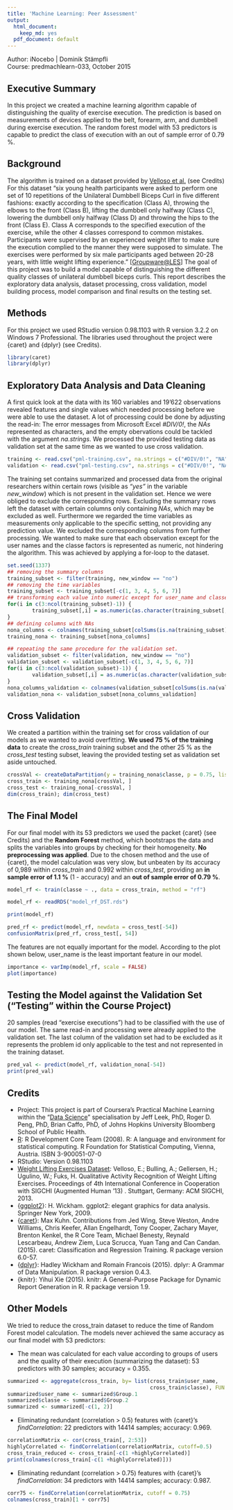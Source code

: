 ```yaml
---
title: 'Machine Learning: Peer Assessment'
output:
  html_document:
    keep_md: yes
  pdf_document: default
---
```


Author: iNocebo | Dominik Stämpfli  
Course: predmachlearn-033, October 2015 
 
## Executive Summary 
In this project we created a machine learning algorithm capable of distinguishing the quality of exercise execution. The prediction is based on measurements of devices applied to the belt, forearm, arm, and dumbbell during exercise execution. The random forest model with 53 predictors is capable to predict the class of execution with an out of sample error of 0.79 %. 
 
## Background 
The algorithm is trained on a dataset provided by [Velloso et al.](http://groupware.les.inf.puc-rio.br/har) (see Credits) For this dataset "six young health participants were asked to perform one set of 10 repetitions of the Unilateral Dumbbell Biceps Curl in five different fashions: exactly according to the specification (Class A), throwing the elbows to the front (Class B), lifting the dumbbell only halfway (Class C), lowering the dumbbell only halfway (Class D) and throwing the hips to the front (Class E). Class A corresponds to the specified execution of the exercise, while the other 4 classes correspond to common mistakes. Participants were supervised by an experienced weight lifter to make sure the execution complied to the manner they were supposed to simulate. The exercises were performed by six male participants aged between 20-28 years, with little weight lifting experience." [[Groupware@LES](http://groupware.les.inf.puc-rio.br/har)] 
The goal of this project was to build a model capable of distinguishing the different quality classes of unilateral dumbbell biceps curls. This report describes the exploratory data analysis, dataset processing, cross validation, model building process, model comparison and final results on the testing set. 
 
## Methods 
For this project we used RStudio version 0.98.1103 with R version 3.2.2 on Windows 7 Professional. The libraries used throughout the project were {caret} and {dplyr} (see Credits). 
 
```r
library(caret)
library(dplyr)
```

## Exploratory Data Analysis and Data Cleaning
A first quick look at the data with its 160 variables and 19'622 observations revealed features and single values which needed processing before we were able to use the dataset. A lot of processing could be done by adjusting the read-in: The error messages from Microsoft Excel *#DIV/0!*, the *NAs* represented as characters, and the empty obervations could be tackled with the argument *na.strings*. We processed the provided testing data as validation set at the same time as we wanted to use cross validation. 
 
```r
training <- read.csv("pml-training.csv", na.strings = c("#DIV/0!", "NA", ""))
validation <- read.csv("pml-testing.csv", na.strings = c("#DIV/0!", "NA", ""))
```
 
The training set contains summarized and processed data from the original researchers within certain rows (visible as *"yes"* in the variable *new_window*) which is not present in the validation set. Hence we were obliged to exclude the corresponding rows. Excluding the summary rows left the dataset with certain columns only containing *NAs*, which may be excluded as well. Furthermore we regarded the time variables as measurements only applicable to the specific setting, not providing any prediction value. We excluded the corresponding columns from further processing. We wanted to make sure that each observation except for the user names and the classe factors is represented as numeric, not hindering the algorithm. This was achieved by applying a for-loop to the dataset. 
 
```r
set.seed(1337)
## removing the summary columns
training_subset <- filter(training, new_window == "no")
## removing the time variables
training_subset <- training_subset[-c(1, 3, 4, 5, 6, 7)]
## transforming each value into numeric except for user_name and classe
for(i in c(3:ncol(training_subset)-1)) {
        training_subset[,i] = as.numeric(as.character(training_subset[,i]))
}
## defining columns with NAs
nona_columns <- colnames(training_subset[colSums(is.na(training_subset)) == 0])
training_nona <- training_subset[nona_columns]

## repeating the same procedure for the validation set.
validation_subset <- filter(validation, new_window == "no")
validation_subset <- validation_subset[-c(1, 3, 4, 5, 6, 7)]
for(i in c(3:ncol(validation_subset)-1)) {
        validation_subset[,i] = as.numeric(as.character(validation_subset[,i]))
}
nona_columns_validation <- colnames(validation_subset[colSums(is.na(validation_subset)) == 0])
validation_nona <- validation_subset[nona_columns_validation]
```
 
## Cross Validation 
We created a partition within the training set for cross validation of our models as we wanted to avoid overfitting. **We used 75 % of the training data** to create the *cross_train* training subset and the other 25 % as the *cross_test* testing subset, leaving the provided testing set as validation set aside untouched. 
 
```r
crossVal <- createDataPartition(y = training_nona$classe, p = 0.75, list = F)
cross_train <- training_nona[crossVal, ]
cross_test <- training_nona[-crossVal, ]
dim(cross_train); dim(cross_test)
```
 
## The Final Model 
For our final model with its 53 predictors we used the packet {caret} (see Credits) and the **Random Forest** method, which bootstraps the data and splits the variables into groups by checking for their homogeneity. **No preprocessing was applied**. Due to the chosen method and the use of {caret}, the model calculation was very slow, but unbeaten by its accuracy of 0,989 within *cross_train* and 0.992 within *cross_test*, providing an **in sample error of 1.1 %** (1 - accuracy) and an **out of sample error of 0.79 %**. 
 
```r
model_rf <- train(classe ~ ., data = cross_train, method = "rf")
```
```r
model_rf <- readRDS("model_rf_DST.rds")
```
 
```r
print(model_rf)
```
 
```r
pred_rf <- predict(model_rf, newdata = cross_test[-54])
confusionMatrix(pred_rf, cross_test[, 54])
```
 
The features are not equally important for the model. According to the plot shown below, user_name is the least important feature in our model. 

```r
importance <- varImp(model_rf, scale = FALSE)
plot(importance)
```
 
## Testing the Model against the Validation Set ("Testing" within the Course Project)
20 samples (read "exercise executions") had to be classified with the use of our model. The same read-in and processing were already applied to the validation set. The last column of the validation set had to be excluded as it represents the problem id only applicable to the test and not represented in the training dataset.  
```r
pred_val <- predict(model_rf, validation_nona[-54])
print(pred_val)
```
 
## Credits 
- Project: This project is part of Coursera's Practical Machine Learning within the "[Data Science](https://www.coursera.org/specializations/jhudatascience)" specialisation by Jeff Leek, PhD, Roger D. Peng, PhD, Brian Caffo, PhD, of Johns Hopkins University Bloomberg School of Public Health.
- [R](http://www.R-project.org): R Development Core Team (2008). R: A language and environment for statistical computing. R Foundation for Statistical Computing, Vienna, Austria. ISBN 3-900051-07-0 
- RStudio: Version 0.98.1103 
- [Weight Lifting Exercises Dataset](http://groupware.les.inf.puc-rio.br/har): Velloso, E.; Bulling, A.; Gellersen, H.; Ugulino, W.; Fuks, H. Qualitative Activity Recognition of Weight Lifting Exercises. Proceedings of 4th International Conference in Cooperation with SIGCHI (Augmented Human '13) . Stuttgart, Germany: ACM SIGCHI, 2013.
- {[ggplot2](http://had.co.nz/ggplot2/book)}: H. Wickham. ggplot2: elegant graphics for data analysis. Springer New York, 2009. 
- {[caret]((http://CRAN.R-project.org/package=caret))}: Max Kuhn. Contributions from Jed Wing, Steve Weston, Andre Williams,   Chris Keefer, Allan Engelhardt, Tony Cooper, Zachary Mayer, Brenton   Kenkel, the R Core Team, Michael Benesty, Reynald Lescarbeau, Andrew Ziem, Luca Scrucca, Yuan Tang and Can Candan. (2015). caret: Classification and Regression Training. R package version 6.0-57.
- {[dplyr](http://CRAN.R-project.org/package=dplyr)}: Hadley Wickham and Romain Francois (2015). dplyr: A Grammar of Data   Manipulation. R package version 0.4.3.
- {knitr}: Yihui Xie (2015). knitr: A General-Purpose Package for Dynamic Report Generation in R. R package
  version 1.9. 
 
## Other Models 
We tried to reduce the cross_train dataset to reduce the time of Random Forest model calculation. The models never achieved the same accuracy as our final model with 53 predictors: 
 
- The mean was calculated for each value according to groups of users and the quality of their execution (summarizing the dataset): 53 predictors with 30 samples; accuracy = 0.355. 
```r
summarized <- aggregate(cross_train, by= list(cross_train$user_name,
                                              cross_train$classe), FUN = mean)
summarized$user_name <- summarized$Group.1
summarized$classe <- summarized$Group.2
summarized <- summarized[-c(1, 2)]
```
 
- Eliminating redundant (correlation > 0.5) features with {caret}'s *findCorrelation*: 22 predictors with 14414 samples; accuracy: 0.969. 
```r
correlationMatrix <- cor(cross_train[, 2:53])
highlyCorrelated <- findCorrelation(correlationMatrix, cutoff=0.5)
cross_train_reduced <- cross_train[-c(1 +highlyCorrelated)]
print(colnames(cross_train[-c(1 +highlyCorrelated)]))
```
 
- Eliminating redundant (correlation > 0.75) features with {caret}'s *findCorrelation*: 34 predictors with 14414 samples; accuracy: 0.987. 
```r
corr75 <- findCorrelation(correlationMatrix, cutoff = 0.75)
colnames(cross_train)[1 + corr75]
```